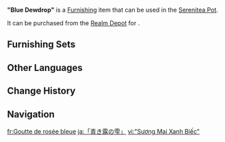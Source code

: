 {{Furnishing Infobox
|id             = 372701
|image          = Item Blue Dewdrop.png
|category       = Landform
|subcategory    = Large Shrub
|quality        = 3
|adeptal_energy = 20
|load           = 50
|reduced_load   = 50
|description    = Small blue flowers dot this tiny, adorable shrub commonly found in Petrichor. It is extremely drought-resistant and can survive off of dew alone. For this reason, it is nicknamed "Blue Dewdrop" by many. In some legends, this hardy, resilient plant symbolizes a beautiful eternity, and so it is often seen at weddings and other such joyous occasions.
|source1        = [[Realm Depot]]
}}
'''"Blue Dewdrop"''' is a [[Furnishing]] item that can be used in the [[Serenitea Pot]].

It can be purchased from the [[Realm Depot]] for {{Item|Realm Currency|30|x=80}}.

==Furnishing Sets==
{{Craft Usage|type=Furnishing Set}}

==Other Languages==
{{Other Languages
|en       = "Blue Dewdrop"
|zhs      = 「片蓝露滴」
|zhs_rm   = 
|zht      = 「片藍露滴」
|zht_rm   = 
|zh_tl    = 
|ja       = 「青き露の雫」
|ja_rm    = "Aoki Tsuyu no Shizuku"
|ja_tl    = "Blue Dewdrop"
|ko       = 「푸른 이슬방울」
|ko_rm    = 
|ko_tl    = 
|es       = Arbusto rociazul
|es_tl    = Bluedew Bush
|fr       = Goutte de rosée bleue
|fr_tl    = Blue Dewdrop
|ru       = Синяя росинка
|ru_tl    = 
|th       = "หยาดน้ำค้างสีฟ้า"
|th_rm    = 
|th_tl    = 
|vi       = "Sương Mai Xanh Biếc"
|vi_tl    = 
|de       = „Blauer Tautropfen“
|de_tl    = "Blue Dewdrop"
|id       = "Titis Embun Biru"
|id_tl    = "Blue Dewdrop"
|pt       = "Gotas de Orvalho Azul"
|pt_tl    = 
|tr       = "Mavi Çiy Damlası"
|tr_tl    = 
|it       = Goccia di rugiada blu
|it_tl    = 
}}

==Change History==
{{Change History|4.6}}

==Navigation==
{{Furnishing Navbox|exterior}}

[[fr:Goutte de rosée bleue]]
[[ja:「青き露の雫」]]
[[vi:"Sương Mai Xanh Biếc"]]